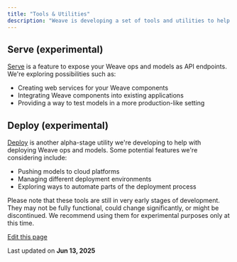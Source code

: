 ```yaml
---
title: "Tools & Utilities"
description: "Weave is developing a set of tools and utilities to help with your workflow and deployment process for AI applications. These are currently in early alpha stages and subject to change. Here's an overview of what we're working on:"
---
```


## Serve (experimental)[​](/guides/tools/#serve-experimental "Direct link to Serve (experimental)")

[Serve](/guides/tools/serve) is a feature to expose your Weave ops and models as API endpoints. We're exploring possibilities such as:

* Creating web services for your Weave components
* Integrating Weave components into existing applications
* Providing a way to test models in a more production-like setting

## Deploy (experimental)[​](/guides/tools/#deploy-experimental "Direct link to Deploy (experimental)")

[Deploy](/guides/tools/deploy) is another alpha-stage utility we're developing to help with deploying Weave ops and models. Some potential features we're considering include:

* Pushing models to cloud platforms
* Managing different deployment environments
* Exploring ways to automate parts of the deployment process

Please note that these tools are still in very early stages of development. They may not be fully functional, could change significantly, or might be discontinued. We recommend using them for experimental purposes only at this time.

[Edit this page](https://github.com/wandb/weave/blob/master/docs/docs/guides/tools/index.md)

Last updated on **Jun 13, 2025**
